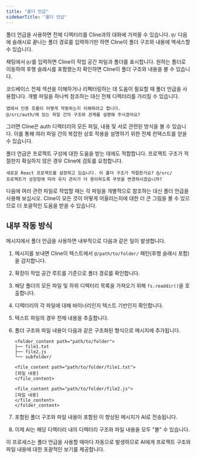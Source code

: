 ```yaml
---
title: "폴더 언급"
sidebarTitle: "폴더 언급"
---
```


폴더 언급을 사용하면 전체 디렉터리를 Cline과의 대화에 가져올 수 있습니다. `@/` 다음에 슬래시로 끝나는 폴더 경로를 입력하기만 하면 Cline이 폴더 구조와 내용에 액세스할 수 있습니다.

채팅에서 `@/`를 입력하면 Cline이 작업 공간 파일과 폴더를 표시합니다. 원하는 폴더로 이동하여 후행 슬래시를 포함했는지 확인하면 Cline이 폴더 구조와 내용을 볼 수 있습니다.

코드베이스 전체 섹션을 이해하거나 리팩터링하는 데 도움이 필요할 때 폴더 언급을 사용합니다. 개별 파일을 하나씩 참조하는 대신 전체 디렉터리를 가리킬 수 있습니다.

```
앱에서 인증 흐름이 어떻게 작동하는지 이해하려고 합니다.
@/src/auth/에 있는 파일 간의 구조와 관계를 설명해 주시겠어요?
```

그러면 Cline은 auth 디렉터리의 모든 파일, 내용 및 서로 관련된 방식을 볼 수 있습니다. 이를 통해 여러 파일 간의 복잡한 상호 작용을 설명하기 위한 전체 컨텍스트를 얻을 수 있습니다.

폴더 언급은 프로젝트 구성에 대한 도움을 받는 데에도 적합합니다. 프로젝트 구조가 적절한지 확실하지 않은 경우 Cline에 검토를 요청합니다.

```
새로운 React 프로젝트를 설정하고 있습니다. 이 폴더 구조가 적절한가요? @/src/
프로젝트가 성장함에 따라 유지 관리가 더 용이하도록 무엇을 변경하시겠습니까?
```

다음에 여러 관련 파일로 작업할 때는 각 파일을 개별적으로 참조하는 대신 폴더 언급을 사용해 보십시오. Cline이 모든 것이 어떻게 어울리는지에 대한 더 큰 그림을 볼 수 있으므로 더 포괄적인 도움을 받을 수 있습니다.

## 내부 작동 방식

메시지에서 폴더 언급을 사용하면 내부적으로 다음과 같은 일이 발생합니다.

1. 메시지를 보내면 Cline이 텍스트에서 `@/path/to/folder/` 패턴(후행 슬래시 포함)을 감지합니다.
2. 확장이 작업 공간 루트를 기준으로 폴더 경로를 확인합니다.
3. 해당 폴더의 모든 파일 및 하위 디렉터리 목록을 가져오기 위해 `fs.readdir()`을 호출합니다.
4. 디렉터리의 각 파일에 대해 바이너리인지 텍스트 기반인지 확인합니다.
5. 텍스트 파일의 경우 전체 내용을 추출합니다.
6. 폴더 구조와 파일 내용이 다음과 같은 구조화된 형식으로 메시지에 추가됩니다.

    ```
    <folder_content path="path/to/folder">
    ├── file1.txt
    ├── file2.js
    └── subfolder/

    <file_content path="path/to/folder/file1.txt">
    [파일 내용]
    </file_content>

    <file_content path="path/to/folder/file2.js">
    [파일 내용]
    </file_content>
    </folder_content>
    ```

7. 포함된 폴더 구조와 파일 내용이 포함된 이 향상된 메시지가 AI로 전송됩니다.
8. 이제 AI는 해당 디렉터리 내의 디렉터리 구조와 파일 내용을 모두 "볼" 수 있습니다.

이 프로세스는 폴더 언급을 사용할 때마다 자동으로 발생하므로 AI에게 프로젝트 구조와 파일 내용에 대한 포괄적인 보기를 제공합니다.
